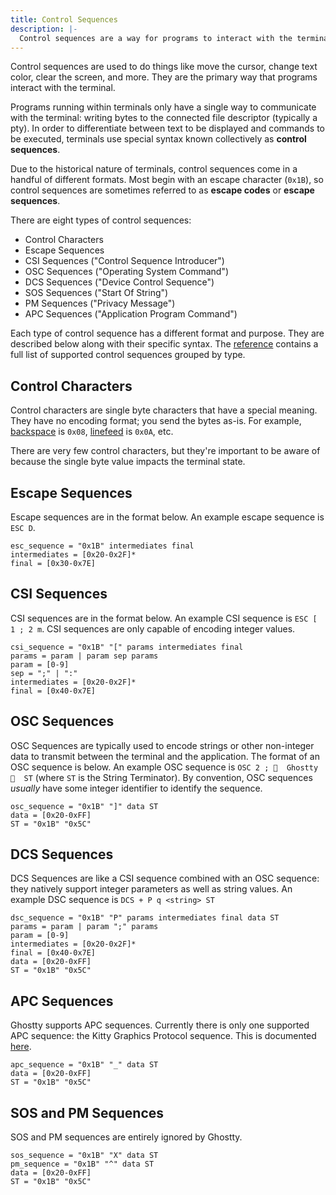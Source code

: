 ```yaml
---
title: Control Sequences
description: |-
  Control sequences are a way for programs to interact with the terminal.
---
```


Control sequences are used to do things like move the cursor, change
text color, clear the screen, and more. They are the primary way
that programs interact with the terminal.

Programs running within terminals only have a single way to communicate
with the terminal: writing bytes to the connected file descriptor
(typically a pty). In order to differentiate between text to be
displayed and commands to be executed, terminals use special syntax
known collectively as **control sequences**.

Due to the historical nature of terminals, control sequences come
in a handful of different formats. Most begin with an escape character
(`0x1B`), so control sequences are sometimes referred to as
**escape codes** or **escape sequences**.

There are eight types of control sequences:

- Control Characters
- Escape Sequences
- CSI Sequences ("Control Sequence Introducer")
- OSC Sequences ("Operating System Command")
- DCS Sequences ("Device Control Sequence")
- SOS Sequences ("Start Of String")
- PM Sequences ("Privacy Message")
- APC Sequences ("Application Program Command")

Each type of control sequence has a different format and purpose.
They are described below along with their specific syntax. The
[reference](/docs/vt/reference) contains a full list of supported
control sequences grouped by type.

## Control Characters

Control characters are single byte characters that have a special
meaning. They have no encoding format; you send the bytes as-is.
For example, [backspace](/docs/vt/control/bs) is `0x08`,
[linefeed](/docs/vt/control/lf) is `0x0A`, etc.

There are very few control characters, but they're important
to be aware of because the single byte value impacts the terminal
state.

## Escape Sequences

Escape sequences are in the format below. An example escape sequence
is `ESC D`.

```
esc_sequence = "0x1B" intermediates final
intermediates = [0x20-0x2F]*
final = [0x30-0x7E]
```

## CSI Sequences

CSI sequences are in the format below. An example CSI sequence
is `ESC [ 1 ; 2 m`. CSI sequences are only capable of encoding integer values.

```
csi_sequence = "0x1B" "[" params intermediates final
params = param | param sep params
param = [0-9]
sep = ";" | ":"
intermediates = [0x20-0x2F]*
final = [0x40-0x7E]
```

## OSC Sequences

OSC Sequences are typically used to encode strings or other non-integer data to
transmit between the terminal and the application. The format of an OSC sequence
is below. An example OSC sequence is `OSC 2 ; 👻  Ghostty 👻  ST` (where `ST` is
the String Terminator). By convention, OSC sequences *usually* have some integer
identifier to identify the sequence.

```
osc_sequence = "0x1B" "]" data ST
data = [0x20-0xFF]
ST = "0x1B" "0x5C"
```

## DCS Sequences

DCS Sequences are like a CSI sequence combined with an OSC sequence: they
natively support integer parameters as well as string values. An example DSC
sequence is `DCS + P q <string> ST`

```
dsc_sequence = "0x1B" "P" params intermediates final data ST
params = param | param ";" params
param = [0-9]
intermediates = [0x20-0x2F]*
final = [0x40-0x7E]
data = [0x20-0xFF]
ST = "0x1B" "0x5C"
```

## APC Sequences

Ghostty supports APC sequences. Currently there is only one supported APC
sequence: the Kitty Graphics Protocol sequence. This is documented [here](https://sw.kovidgoyal.net/kitty/graphics-protocol/).

```
apc_sequence = "0x1B" "_" data ST
data = [0x20-0xFF]
ST = "0x1B" "0x5C"
```

## SOS and PM Sequences

SOS and PM sequences are entirely ignored by Ghostty.

```
sos_sequence = "0x1B" "X" data ST
pm_sequence = "0x1B" "^" data ST
data = [0x20-0xFF]
ST = "0x1B" "0x5C"
```
